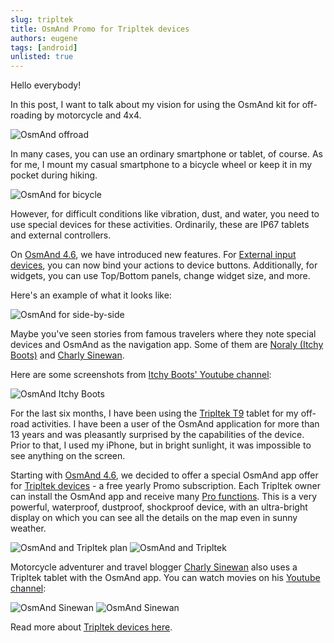 ```yaml
---
slug: tripltek
title: OsmAnd Promo for Tripltek devices
authors: eugene
tags: [android]
unlisted: true
---
```



Hello everybody!

In this post, I want to talk about my vision for using the OsmAnd kit for off-roading by motorcycle and 4x4.

![OsmAnd offroad](./img/kit.png)


<!--truncate-->

In many cases, you can use an ordinary smartphone or tablet, of course. As for me, I mount my casual smartphone to a bicycle wheel or keep it in my pocket during hiking.

![OsmAnd for bicycle](./img/kit-bicycle.png)

However, for difficult conditions like vibration, dust, and water, you need to use special devices for these activities. Ordinarily, these are IP67 tablets and external controllers.

On  [OsmAnd 4.6](https://osmand.net/blog/osmand-android-4-6-released), we have introduced new features. For [External input devices](https://osmand.net/blog/osmand-android-4-6-released#custom-actions-for-external-controller-buttons), you can now bind your actions to device buttons. Additionally, for widgets, you can use Top/Bottom panels, change widget size, and more.

Here's an example of what it looks like:

![OsmAnd for side-by-side](./img/kit-side-by-side.png)

Maybe you've seen stories from famous travelers where they note special devices and OsmAnd as the navigation app. Some of them are [Noraly (Itchy Boots)](https://www.itchyboots.com/) and [Charly Sinewan](https://sinewan.us/).

Here are some screenshots from [Itchy Boots' Youtube channel](https://www.youtube.com/@ItchyBoots):

![OsmAnd Itchy Boots](./img/kit-itchy.png)

For the last six months, I have been using the [Tripltek T9](https://www.tripltek.com/tripltek9) tablet for my off-road activities. I have been a user of the OsmAnd application for more than 13 years and was pleasantly surprised by the capabilities of the device. Prior to that, I used my iPhone, but in bright sunlight, it was impossible to see anything on the screen.

Starting with [OsmAnd 4.6](https://osmand.net/blog/osmand-android-4-6-released), we decided to offer a special OsmAnd app offer for [Tripltek devices](https://www.tripltek.com/) - a free yearly Promo subscription. Each Tripltek owner can install the OsmAnd app and receive many [Pro functions](https://osmand.net/docs/user/purchases/android#pro-features). This is a very powerful, waterproof, dustproof, shockproof device, with an ultra-bright display on which you can see all the details on the map even in sunny weather.

![OsmAnd and Tripltek plan](./img/kit-plan.png) ![OsmAnd and Tripltek](./img/kit-tripltek.png)

Motorcycle adventurer and travel blogger [Charly Sinewan](https://sinewan.us/) also uses a Tripltek tablet with the OsmAnd app. You can watch movies on his [Youtube channel](https://www.youtube.com/watch?v=TwTS_vN3N38):

![OsmAnd Sinewan](./img/kit-charly.png) ![OsmAnd Sinewan](./img/kit-charly2.png)


Read more about [Tripltek devices here](https://www.tripltek.com/).
